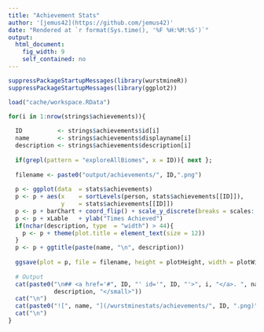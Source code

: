 ```yaml
---
title: "Achievement Stats"
author: '[jemus42](https://github.com/jemus42)'
date: "Rendered at `r format(Sys.time(), '%F %H:%M:%S')`"
output: 
  html_document:
    fig_width: 9
    self_contained: no
---
```


```r
suppressPackageStartupMessages(library(wurstmineR))
suppressPackageStartupMessages(library(ggplot2))

load("cache/workspace.RData")
```

```r
for(i in 1:nrow(strings$achievements)){
  
  ID          <- strings$achievements$id[i]
  name        <- strings$achievements$displayname[i]
  description <- strings$achievements$description[i]
  
  if(grepl(pattern = "exploreAllBiomes", x = ID)){ next };
  
  filename <- paste0("output/achievements/", ID,".png")
  
  p <- ggplot(data  = stats$achievements)
  p <- p + aes(x    = sortLevels(person, stats$achievements[[ID]]), 
               y    = stats$achievements[[ID]]) 
  p <- p + barChart + coord_flip() + scale_y_discrete(breaks = scales::pretty_breaks())
  p <- p + xLable   + ylab("Times Achieved")
  if(nchar(description, type  = "width") > 44){
    p <- p + theme(plot.title = element_text(size = 12))
  }
  p <- p + ggtitle(paste(name, "\n", description))
  
  ggsave(plot = p, file = filename, height = plotHeight, width = plotWidth)
  
  # Output
  cat(paste0("\n## <a href='#", ID, "' id='", ID, "'>", i, "</a>. ", name, " <small>",
             description, "</small>"))
  cat("\n")
  cat(paste0("![", name, "](/wurstminestats/achievements/", ID, ".png)"))
  cat("\n")
}
```
